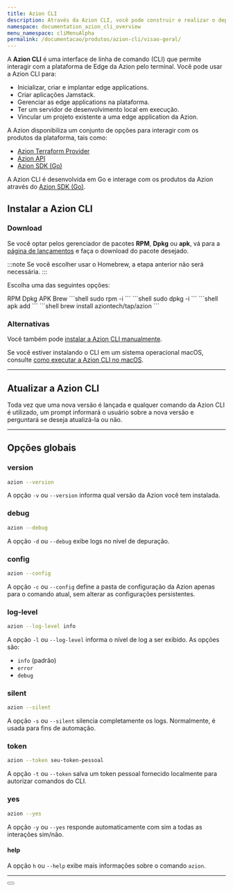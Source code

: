 ```yaml
---
title: Azion CLI
description: Através da Azion CLI, você pode construir e realizar o deploy de edge applications utilizando a linha de comando.
namespace: documentation_azion_cli_overview
menu_namespace: cliMenuAlpha
permalink: /documentacao/produtos/azion-cli/visao-geral/
---
```




A **Azion CLI** é uma interface de linha de comando (CLI) que permite interagir com a plataforma de Edge da Azion pelo terminal. Você pode usar a Azion CLI para:

- Inicializar, criar e implantar edge applications.
- Criar aplicações Jamstack.
- Gerenciar as edge applications na plataforma.
- Ter um servidor de desenvolvimento local em execução.
- Vincular um projeto existente a uma edge application da Azion.

A Azion disponibiliza um conjunto de opções para interagir com os produtos da plataforma, tais como:

- [Azion Terraform Provider](/pt-br/documentacao/produtos/terraform-provider/)
- [Azion API](https://api.azion.com/)
- [Azion SDK (Go)](/pt-br/documentacao/devtools/sdk/go/)

A Azion CLI é desenvolvida em Go e interage com os produtos da Azion através do [Azion SDK (Go)](/pt-br/documentacao/devtools/sdk/go/).

## Instalar a Azion CLI

### Download

Se você optar pelos gerenciador de pacotes **RPM**, **Dpkg** ou **apk**, vá para a [página de lançamentos](https://github.com/aziontech/azion-cli/releases) e faça o download do pacote desejado.

:::note 
Se você escolher usar o Homebrew, a etapa anterior não será necessária.
:::

Escolha uma das seguintes opções:


<Tabs client:visible sharedStore="package-managers">
<Fragment slot="tab.rpm">RPM</Fragment>
<Fragment slot="tab.dpkg">Dpkg</Fragment>
<Fragment slot="tab.apk">APK</Fragment>
<Fragment slot="tab.brew">Brew</Fragment>

<Fragment slot="panel.rpm">
<slot name="rpm" />
```shell
sudo rpm -i <arquivo_baixado>
```
</Fragment>
<Fragment slot="panel.dpkg">
<slot name="dpkg" />
```shell
sudo dpkg -i <arquivo_baixado>
```
</Fragment>
<Fragment slot="panel.apk">
<slot name="apk" />
```shell
apk add <arquivo_baixado>
```
</Fragment>
<Fragment slot="panel.brew">
<slot name="brew" />
```shell
brew install aziontech/tap/azion
```
</Fragment>
</Tabs>

### Alternativas

Você também pode [instalar a Azion CLI manualmente](/pt-br/documentacao/produtos/guias/cli-instalando-manualmente/).

Se você estiver instalando o CLI em um sistema operacional macOS, consulte [como executar a Azion CLI no macOS](/pt-br/documentacao/produtos/guias/cli-executando-macos/).

---

## Atualizar a Azion CLI

Toda vez que uma nova versão é lançada e qualquer comando da Azion CLI é utilizado, um prompt informará o usuário sobre a nova versão e perguntará se deseja atualizá-la ou não.

---

## Opções globais

### version 

```sh 
azion --version
```

A opção `-v` ou `--version` informa qual versão da Azion você tem instalada.

### debug 

```sh 
azion --debug
```

A opção `-d` ou `--debug` exibe logs no nível de depuração.

### config 

```sh 
azion --config
```

A opção `-c` ou `--config` define a pasta de configuração da Azion apenas para o comando atual, sem alterar as configurações persistentes.

### log-level 

```sh 
azion --log-level info
```

A opção `-l` ou `--log-level` informa o nível de log a ser exibido. As opções são:

- `info` (padrão)
- `error`
- `debug`

### silent 

```sh 
azion --silent
```

A opção `-s` ou `--silent` silencia completamente os logs. Normalmente, é usada para fins de automação.

### token 

```sh 
azion --token seu-token-pessoal
```

A opção `-t` ou `--token` salva um token pessoal fornecido localmente para autorizar comandos do CLI.

### yes 

```sh 
azion --yes
```

A opção `-y` ou `--yes` responde automaticamente com sim a todas as interações sim/não.

#### help

A opção `h` ou `--help` exibe mais informações sobre o comando `azion`.

---

<Button href="/pt-br/documentacao/produtos/cli/visao-geral/" text="versões anteriores do Azion CLI 1.0.0" variant="secondary"> 
</Button>
